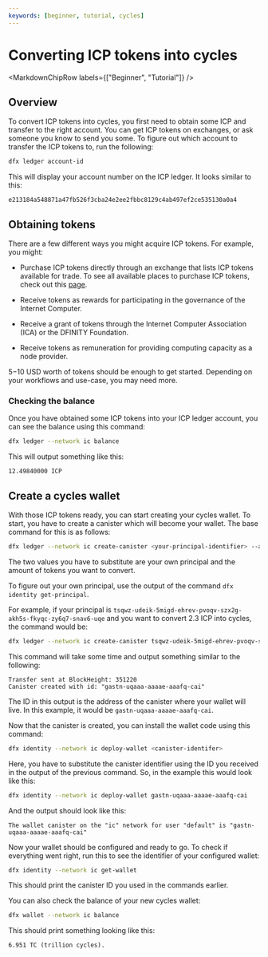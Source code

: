 ```yaml
---
keywords: [beginner, tutorial, cycles]
---
```




# Converting ICP tokens into cycles

<MarkdownChipRow labels={["Beginner", "Tutorial"]} />


## Overview
To convert ICP tokens into <GlossaryTooltip>cycles</GlossaryTooltip>, you first need to obtain some ICP and transfer to the right account. You can get ICP tokens on exchanges, or ask someone you know to send you some. To figure out which account to transfer the ICP tokens to, run the following:

``` bash
dfx ledger account-id
```

This will display your account number on the ICP ledger. It looks similar to this:

```
e213184a548871a47fb526f3cba24e2ee2fbbc8129c4ab497ef2ce535130a0a4
```

## Obtaining tokens

There are a few different ways you might acquire ICP tokens. For example, you might:

- Purchase ICP tokens directly through an exchange that lists ICP tokens available for trade. To see all available places to purchase ICP tokens, check out this [page](https://coinmarketcap.com/currencies/internet-computer/markets/).

- Receive tokens as rewards for participating in the governance of the Internet Computer.

- Receive a grant of tokens through the Internet Computer Association (ICA) or the DFINITY Foundation.

- Receive tokens as remuneration for providing computing capacity as a node provider.

$5-$10 USD worth of tokens should be enough to get started. Depending on your workflows and use-case, you may need more.

### Checking the balance

Once you have obtained some ICP tokens into your ICP ledger account, you can see the balance using this command:

``` bash
dfx ledger --network ic balance
```

This will output something like this:

```
12.49840000 ICP
```

## Create a cycles wallet
With those ICP tokens ready, you can start creating your cycles wallet. To start, you have to create a canister which will become your wallet. The base command for this is as follows:

``` bash
dfx ledger --network ic create-canister <your-principal-identifier> --amount <icp-tokens>
```

The two values you have to substitute are your own <GlossaryTooltip>principal</GlossaryTooltip> and the amount of tokens you want to convert.

To figure out your own principal, use the output of the command `dfx identity get-principal`.

For example, if your principal is `tsqwz-udeik-5migd-ehrev-pvoqv-szx2g-akh5s-fkyqc-zy6q7-snav6-uqe` and you want to convert 2.3 ICP into cycles, the command would be:

``` bash
dfx ledger --network ic create-canister tsqwz-udeik-5migd-ehrev-pvoqv-szx2g-akh5s-fkyqc-zy6q7-snav6-uqe --amount 2.3
```

This command will take some time and output something similar to the following:

```
Transfer sent at BlockHeight: 351220
Canister created with id: "gastn-uqaaa-aaaae-aaafq-cai"
```

The ID in this output is the address of the canister where your wallet will live. In this example, it would be `gastn-uqaaa-aaaae-aaafq-cai`.

Now that the canister is created, you can install the wallet code using this command:

``` bash
dfx identity --network ic deploy-wallet <canister-identifer>
```

Here, you have to substitute the canister identifier using the ID you received in the output of the previous command. So, in the example this would look like this:

``` bash
dfx identity --network ic deploy-wallet gastn-uqaaa-aaaae-aaafq-cai
```

And the output should look like this:

```
The wallet canister on the "ic" network for user "default" is "gastn-uqaaa-aaaae-aaafq-cai"
```

Now your wallet should be configured and ready to go. To check if everything went right, run this to see the identifier of your configured wallet:

``` bash
dfx identity --network ic get-wallet
```

This should print the canister ID you used in the commands earlier.

You can also check the balance of your new cycles wallet:

``` bash
dfx wallet --network ic balance
```

This should print something looking like this:

```
6.951 TC (trillion cycles).
```
